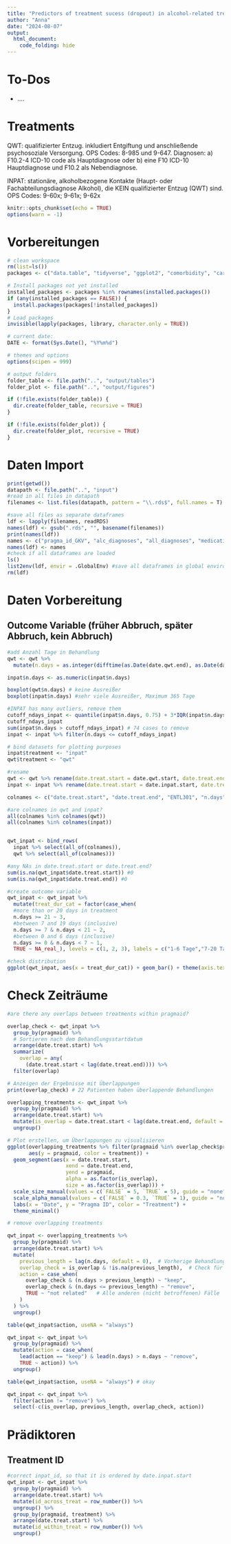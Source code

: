 ```yaml
---
title: "Predictors of treatment sucess (dropout) in alcohol-related treatments"
author: "Anna"
date: "2024-08-07"
output: 
  html_document:
    code_folding: hide
---
```

# To-Dos

- ....

# Treatments

QWT: qualifizierter Entzug. inkludiert Entgiftung und anschließende psychosoziale Versorgung. OPS Codes: 8-985 und 9-647. Diagnosen: a) F10.2-4 ICD-10 code als Hauptdiagnose oder b) eine F10 ICD-10 Hauptdiagnose und F10.2 als Nebendiagnose.

INPAT: stationäre, alkoholbezogene Kontakte (Haupt- oder Fachabteilungsdiagnose Alkohol), die KEIN qualifizierter Entzug (QWT) sind. OPS Codes: 9-60x; 9-61x; 9-62x

```r
knitr::opts_chunk$set(echo = TRUE)
options(warn = -1)
```
# Vorbereitungen

```r
# clean workspace
rm(list=ls())
packages <- c("data.table", "tidyverse", "ggplot2", "comorbidity", "car", "lme4", "ordinal", "export", "mclogit", "sjPlot", "see", "nnet")

# Install packages not yet installed
installed_packages <- packages %in% rownames(installed.packages())
if (any(installed_packages == FALSE)) {
  install.packages(packages[!installed_packages])
}
# Load packages
invisible(lapply(packages, library, character.only = TRUE))

# current date:
DATE <- format(Sys.Date(), "%Y%m%d")

# themes and options
options(scipen = 999)

# output folders
folder_table <- file.path("..", "output/tables")
folder_plot <- file.path("..", "output/figures")

if (!file.exists(folder_table)) {
  dir.create(folder_table, recursive = TRUE)
}

if (!file.exists(folder_plot)) {
  dir.create(folder_plot, recursive = TRUE)
}
```

# Daten Import

```r
print(getwd())
datapath <- file.path("..", "input") 
#read in all files in datapath 
filenames <- list.files(datapath, pattern = "\\.rds$", full.names = T)

#save all files as separate dataframes
ldf <- lapply(filenames, readRDS)
names(ldf) <- gsub(".rds", "", basename(filenames))
print(names(ldf))
names <- c("pragma_id_GKV", "alc_diagnoses", "all_diagnoses", "medications", "employment", "fosterage", "income", "insurance_periods", "inpat_OPS", "inpat", "qwt_OPS", "qwt", "reha")
names(ldf) <- names
#check if all dataframes are loaded
ls()
list2env(ldf, envir = .GlobalEnv) #save all dataframes in global environment as dataframes
rm(ldf)
```

# Daten Vorbereitung

## Outcome Variable (früher Abbruch, später Abbruch, kein Abbruch)
```r
#add Anzahl Tage in Behandlung
qwt <- qwt %>% 
  mutate(n.days = as.integer(difftime(as.Date(date.qwt.end), as.Date(date.qwt.start), units = "days")) + 1)

inpat$n.days <- as.numeric(inpat$n.days)

boxplot(qwt$n.days) # keine Ausreißer
boxplot(inpat$n.days) #sehr viele Ausreißer, Maximum 365 Tage

#INPAT has many outliers, remove them
cutoff_ndays_inpat <- quantile(inpat$n.days, 0.75) + 3*IQR(inpat$n.days)
cutoff_ndays_inpat 
sum(inpat$n.days > cutoff_ndays_inpat) # 74 cases to remove
inpat <- inpat %>% filter(n.days <= cutoff_ndays_inpat)

# bind datasets for plotting purposes
inpat$treatment <- "inpat"
qwt$treatment <- "qwt"

#rename 
qwt <- qwt %>% rename(date.treat.start = date.qwt.start, date.treat.end = date.qwt.end)
inpat <- inpat %>% rename(date.treat.start = date.inpat.start, date.treat.end = date.inpat.end)

colnames <- c("date.treat.start", "date.treat.end", "ENTL301", "n.days", "treatment", "gkv", "pragmaid")

#are colnames in qwt and inpat? 
all(colnames %in% colnames(qwt))
all(colnames %in% colnames(inpat))


qwt_inpat <- bind_rows(
  inpat %>% select(all_of(colnames)),
  qwt %>% select(all_of(colnames)))

#any NAs in date.treat.start or date.treat.end?
sum(is.na(qwt_inpat$date.treat.start)) #0
sum(is.na(qwt_inpat$date.treat.end)) #0

#create outcome variable
qwt_inpat <- qwt_inpat %>%
  mutate(treat_dur_cat = factor(case_when(
  #more than or 20 days in treatment
  n.days >= 21 ~ 3,
  #between 7 and 19 days (inclusive)
  n.days >= 7 & n.days < 21 ~ 2,
  #between 0 and 6 days (inclusive)
  n.days >= 0 & n.days < 7 ~ 1,
  TRUE ~ NA_real_), levels = c(1, 2, 3), labels = c("1-6 Tage","7-20 Tage", "21+ Tage")))

#check distribution
ggplot(qwt_inpat, aes(x = treat_dur_cat)) + geom_bar() + theme(axis.text.x = element_text(angle = 25, hjust = 1)) + facet_wrap(~treatment)
```
# Check Zeiträume
```r
#are there any overlaps between treatments within pragmaid?

overlap_check <- qwt_inpat %>%
  group_by(pragmaid) %>%
  # Sortieren nach dem Behandlungsstartdatum
  arrange(date.treat.start) %>%
  summarize(
    overlap = any(
      (date.treat.start < lag(date.treat.end)))) %>%
  filter(overlap) 

# Anzeigen der Ergebnisse mit Überlappungen
print(overlap_check) # 22 Patienten haben überlappende Behandlungen

overlapping_treatments <- qwt_inpat %>%
  group_by(pragmaid) %>%
  arrange(date.treat.start) %>%
  mutate(is_overlap = date.treat.start < lag(date.treat.end, default = first(date.treat.start))) %>%
  ungroup()

# Plot erstellen, um Überlappungen zu visualisieren
ggplot(overlapping_treatments %>% filter(pragmaid %in% overlap_check$pragmaid), 
       aes(y = pragmaid, color = treatment)) +
  geom_segment(aes(x = date.treat.start, 
                   xend = date.treat.end, 
                   yend = pragmaid, 
                   alpha = as.factor(is_overlap), 
                   size = as.factor(is_overlap))) +
  scale_size_manual(values = c(`FALSE` = 5, `TRUE` = 5), guide = "none") +
  scale_alpha_manual(values = c(`FALSE` = 0.3, `TRUE` = 1), guide = "none") +
  labs(x = "Date", y = "Pragma ID", color = "Treatment") +
  theme_minimal()

# remove overlapping treatments

qwt_inpat <- overlapping_treatments %>%
  group_by(pragmaid) %>%
  arrange(date.treat.start) %>%
  mutate(
    previous_length = lag(n.days, default = 0),  # Vorherige Behandlungsdauer
    overlap_check = is_overlap & !is.na(previous_length),  # Check für Überlappungen mit vorherigen Fällen
    action = case_when(
      overlap_check & (n.days > previous_length) ~ "keep",
      overlap_check & (n.days <= previous_length) ~ "remove",
      TRUE ~ "not related"   # Alle anderen (nicht betroffenen) Fälle
    )
  ) %>%
  ungroup()

table(qwt_inpat$action, useNA = "always")

qwt_inpat <- qwt_inpat %>% 
  group_by(pragmaid) %>%
  mutate(action = case_when(
    lead(action == "keep") & lead(n.days) > n.days ~ "remove",
    TRUE ~ action)) %>%
  ungroup()

table(qwt_inpat$action, useNA = "always") # okay

qwt_inpat <- qwt_inpat %>% 
  filter(action != "remove") %>%
  select(-c(is_overlap, previous_length, overlap_check, action))

```

# Prädiktoren

## Treatment ID
```r
#correct inpat_id, so that it is ordered by date.inpat.start
qwt_inpat <- qwt_inpat %>% 
  group_by(pragmaid) %>%
  arrange(date.treat.start) %>%
  mutate(id_across_treat = row_number()) %>%
  ungroup() %>%
  group_by(pragmaid, treatment) %>%
  arrange(date.treat.start) %>%
  mutate(id_within_treat = row_number()) %>%
  ungroup()

```



